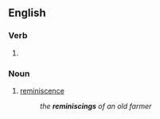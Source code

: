 ==English==

===Verb===
{{head|en|verb form}}

# {{present participle of|reminisce|lang=en|nocat=1}}

===Noun===
{{en-noun}}

# [[reminiscence]]
#: ''the '''reminiscings''' of an old farmer''